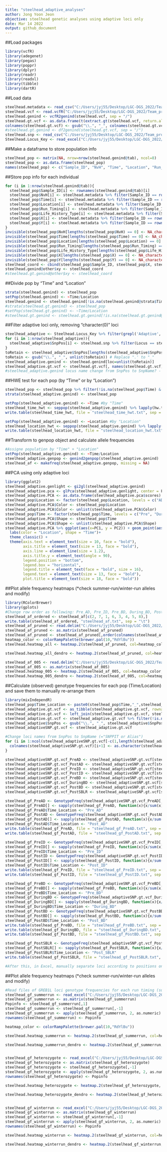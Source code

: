 ```yaml
---
title: "steelhead_adaptive_analyses"
author: Jong Yoon Jeon
objective: steelhead genetic analyses using adaptive loci only
date: Mar 14 2022
output: github_document
---
```


##Load packages
```r
library(vcfR)
library(adegenet)
library(pegas)
library(poppr)
library(dplyr)
library(readr)
library(readxl)
library(tibble)
library(dartR)
```

##Load data
```r
steelhead.metadata <- read_csv("C:/Users/jyj55/Desktop/LGC-DGS_2022/Team_project/Steelhead_genotype/Elwha_Steelhead_Formatted.csv")
steelhead.vcf <- read.vcfR("C:/Users/jyj55/Desktop/LGC-DGS_2022/Team_project/Steelhead_genotype/Elwha_GTSeq_Sans_CCT.vcf.gz")
steelhead.genind <- vcfR2genind(steelhead.vcf, sep = "/")
steelhead.gt.vcf <- as.data.frame(t(extract.gt(steelhead.vcf, return.alleles = TRUE))) #t for transpose rows and columns
colnames(steelhead.gt.vcf) <- gsub("\\.", "_", colnames(steelhead.gt.vcf)) # Replace ".' to "_" in loci names
#steelhead.gt.genind <- df2genind(steelhead.gt.vcf, sep = "/")
steelhead.snp <- read_csv("C:/Users/jyj55/Desktop/LGC-DGS_2022/Team_project/Steelhead_genotype/SNP_Coordinates_CRITFC.csv")
Steelhead.Locus_Key <- read_excel("C:/Users/jyj55/Desktop/LGC-DGS_2022/Team_project/Steelhead_genotype/Steelhead_Locus_Key.xlsx")
```

##Make a dataframe to store population info
```r
steelhead_pop <- matrix(NA, nrow=nrow(steelhead.genind@tab), ncol=8)
steelhead_pop <- as.data.frame(steelhead_pop)
names(steelhead_pop) <- c("Sample_ID", "NvH", "Time", "Location", "Run_Timing", "Life_History_Trait", "Lat", "Long")
```

##Store pop info for each individual
```r
for (i in 1:nrow(steelhead.genind@tab)){
  steelhead_pop$Sample_ID[i] <- rownames(steelhead.genind@tab)[i]
  steelhead_pop$NvH[i] <- steelhead.metadata %>% filter(Sample_ID == rownames(steelhead.genind@tab)[i]) %>% select(NvH_Origin)
  steelhead_pop$Time[i] <- steelhead.metadata %>% filter(Sample_ID == rownames(steelhead.genind@tab)[i]) %>% select(Time)
  steelhead_pop$Location[i] <- steelhead.metadata %>% filter(Sample_ID == rownames(steelhead.genind@tab)[i]) %>% select(Location)
  steelhead_pop$Run_Timing[i] <- steelhead.metadata %>% filter(Sample_ID == rownames(steelhead.genind@tab)[i]) %>% select(Run_Timing)
  steelhead_pop$Life_History_Type[i] <- steelhead.metadata %>% filter(Sample_ID == rownames(steelhead.genind@tab)[i]) %>% select(Life_History_Type)
  steelhead_pop$X[i] <- steelhead.metadata %>% filter(Sample_ID == rownames(steelhead.genind@tab)[i]) %>% select(Long)
  steelhead_pop$Y[i] <- steelhead.metadata %>% filter(Sample_ID == rownames(steelhead.genind@tab)[i]) %>% select(Lat)
}
invisible(steelhead_pop$NvH[lengths(steelhead_pop$NvH) == 0] <- NA_character_)
invisible(steelhead_pop$Time[lengths(steelhead_pop$Time) == 0] <- NA_character_)
invisible(steelhead_pop$Location[lengths(steelhead_pop$Location) == 0] <- NA_character_)
invisible(steelhead_pop$Run_Timing[lengths(steelhead_pop$Run_Timing) == 0] <- NA_character_)
invisible(steelhead_pop$Life_History_Type[lengths(steelhead_pop$Life_History_Type) == 0] <- NA_character_)
invisible(steelhead_pop$X[lengths(steelhead_pop$X) == 0] <- NA_character_)
invisible(steelhead_pop$Y[lengths(steelhead_pop$Y) == 0] <- NA_character_)
steelhead_coord <- cbind(steelhead_pop$Sample_ID, steelhead_pop$X, steelhead_pop$Y)
steelhead.genind@other$xy <- steelhead_coord
#steelhead.gt.genind@other$xy <- steelhead_coord
```

##Divide pop by "Time" and "Location"
```r
strata(steelhead.genind) <- steelhead_pop
setPop(steelhead.genind) <- ~Time/Location
steelhead.genind <- steelhead.genind[!is.na(steelhead.genind@strata$Time) & !is.na(steelhead.genind@strata$Location)] #Remove individuals without pop info
#strata(steelhead.gt.genind) <- steelhead_pop
#setPop(steelhead.gt.genind) <- ~Time/Location
#steelhead.gt.genind <- steelhead.gt.genind[!is.na(steelhead.gt.genind@strata$Time) & !is.na(steelhead.gt.genind@strata$Location)] #Remove individuals without pop info
```

##Filter adaptive loci only, removing "character(0)" loci
```r
steelhead_adaptive <- Steelhead.Locus_Key %>% filter(grepl('Adaptive', Steelhead.Locus_Key$`SNPeff Annotation output`))
for (i in 1:nrow(steelhead_adaptive)){
  steelhead_adaptive$SnpPos[i] <- steelhead.snp %>% filter(Locus == steelhead_adaptive[i,]$`SNPPIT or Alias`) %>% select(SNP)
}
toRetain <- steelhead_adaptive$SnpPos[lengths(steelhead_adaptive$SnpPos) != 0] #Remove loci without name (character(0))
toRetain <- gsub("\\.", "_", unlist(toRetain)) # Replace ".' to "_"
steelhead_adaptive.genind <- steelhead.genind[loc=unlist(toRetain)]
steelhead_adaptive.gt.vcf <- steelhead.gt.vcf[, names(steelhead.gt.vcf) %in% toRetain] #Retain adaptive loci only
#steelhead_adaptive.genind locus name change from SnpPos to SnpName? - manually after allele frequency calculation
```

##HWE test for each pop (by "Time" or by "Location")
```r
steelhead_pop <- steelhead_pop %>% filter(!is.na(steelhead_pop$Time) & !is.na(steelhead_pop$Location)) #Remove individuals without pop info
strata(steelhead_adaptive.genind) <- steelhead_pop

setPop(steelhead_adaptive.genind) <- ~Time #by "Time"
steelhead_time_hwt <- seppop(steelhead_adaptive.genind) %>% lapply(hw.test, B = 0)
write.table(steelhead_time_hwt, file = "steelhead_time_hwt.txt", sep = "\t")

setPop(steelhead_adaptive.genind) <- ~Location #by "Location"
steelhead_location_hwt <- seppop(steelhead_adaptive.genind) %>% lapply(hw.test, B = 0)
write.table(steelhead_location_hwt, file = "steelhead_location_hwt.txt", sep = "\t")
```

##Transform to genpop object and calculate allele frequencies
```r
#Assigne population by "Time" + "Location"
setPop(steelhead_adaptive.genind) <- ~Time/Location
steelhead_adaptive.genpop <- genind2genpop(steelhead_adaptive.genind)
steelhead_af <- makefreq(steelhead_adaptive.genpop, missing = NA)
```

##PCA using only adaptive loci
```r
library(ggplot2)
steelhead_adaptive.genlight <- gi2gl(steelhead_adaptive.genind)
steelhead_adaptive.pca <- glPca(steelhead_adaptive.genlight, center = F, scale = F, nf =50)
steelhead_adaptive.PCA <- as.data.frame(steelhead_adaptive.pca$scores)
steelhead_pop$Location <- factor(steelhead_pop$Location, levels = c("AD", "ID", "BD", "SBLR")) 
steelhead_adaptive.PCA$Color <- steelhead_pop$Location
steelhead_adaptive.PCA$Color <- unlist(steelhead_adaptive.PCA$Color)
steelhead_pop$Time <- factor(steelhead_pop$Time, levels = c("Pre", "During", "Post")) 
steelhead_adaptive.PCA$Shape <- steelhead_pop$Time
steelhead_adaptive.PCA$Shape <- unlist(steelhead_adaptive.PCA$Shape)
steelhead_adaptive.PCA %>% ggplot(aes(x=PC1, y = PC2)) + geom_point(aes(col = Color, shape = Shape), size = 3, alpha=0.5) + 
  labs(color = "Location", shape = "Time")+
  theme_classic() + 
  theme(axis.text = element_text(size = 10, face = "bold"), 
        axis.title = element_text(size = 13, face = "bold"), 
        axis.line = element_line(size = 1.2),
        axis.title.y = element_text(angle = 90),
        legend.position = "bottom", 
        legend.box = "horizontal", 
        legend.title = element_text(face = "bold", size = 16), 
        legend.text = element_text(size = 13, face = "bold"),
        plot.title = element_text(size = 18, face = "bold"))
```

##Plot allele frequency heatmaps (*check summer-run/winter-run alleles and modify)
```r
library(RColorBrewer)
library(gplots)
#Change row order as following: Pre_AD, Pre_ID, Pre_BD, During_BD, Post_AD, Post_ID, Post_BD, Post_SBLR
steelhead_af_ordered <- steelhead_af[c(2, 7, 1, 6, 3, 4, 5, 8),]
write.table(steelhead_af_ordered, "steelhead_af.txt", sep = "\t")
steelhead_af_pruned <- read.delim("C:/Users/jyj55/Desktop/LGC-DGS_2022/Team_project/Analysis/Steelhead analysis/steelhead_af_pruned.txt", row.names=1) #Reread manually pruned table to have major allele frequency only for each locus 
steelhead_af_pruned <- as.matrix(steelhead_af_pruned)
steelhead_af_pruned <- steelhead_af_pruned[,order(colnames(steelhead_af_pruned))]
heatmap_color <- colorRampPalette(brewer.pal(10,"RdYlBu"))
steelhead.heatmap_all <- heatmap.2(steelhead_af_pruned, col=heatmap_color, Rowv = FALSE, Colv = FALSE, dendrogram = "none", trace = "none", density.info = "none", xlab = "Locus", labCol = "", margins = c(2.5,10))

steelhead.heatmap_all_dendro <- heatmap.2(steelhead_af_pruned, col=heatmap_color, trace = "none", density.info = "none", xlab = "Locus", labCol = "", margins = c(2.5,10)) #Heatmap with dendrogram option

steelhead_af_005 <- read.delim("C:/Users/jyj55/Desktop/LGC-DGS_2022/Team_project/Analysis/Steelhead analysis/steelhead_af_pruned_005.txt", row.names=1) #Manually filtered loci to include higher 5% of them in terms of absolute value of allele frequency change between PreDam and PostDam for any of AD, ID, BD
steelhead_af_005 <- as.matrix(steelhead_af_005)
steelhead.heatmap_005 <- heatmap.2(steelhead_af_005, col=heatmap_color, Rowv = FALSE, Colv = FALSE, dendrogram = "none", trace = "none", density.info = "none", srtCol = 45, margins = c(10,10))
steelhead.heatmap_005_dendro <- heatmap.2(steelhead_af_005, col=heatmap_color, trace = "none", density.info = "none", srtCol = 45, margins = c(10,10)) #Heatmap with dendrogram option
```

##Calculate (observed) genotype frequencies for each pop (Time/Location) and save them to manually re-arrange them
```r
library(mixIndependR)
steelhead_pop$Time_Location <- paste0(steelhead_pop$Time,"_",steelhead_pop$Location)
steelhead_adaptive.gt.vcf <- as_tibble(steelhead_adaptive.gt.vcf, rownames = "Sample_ID")
steelhead_adaptive.gt.vcf <- left_join(steelhead_adaptive.gt.vcf, steelhead_pop %>% select(Sample_ID, Time_Location), by = c("Sample_ID" = "Sample_ID"))
steelhead_adaptive.gt.vcf <- steelhead_adaptive.gt.vcf %>% filter(!is.na(steelhead_adaptive.gt.vcf$Time_Location)) #Remove individuals without pop info
steelhead_adaptive$SnpPos <- gsub("\\.", "_", steelhead_adaptive$SnpPos)
steelhead_adaptiveSNP.gt.vcf <- steelhead_adaptive.gt.vcf

#Change loci names from SnpPos to SnpName (="SNPPIT or Alias")
for (i in 1:ncol(steelhead_adaptiveSNP.gt.vcf[-c(1,length(steelhead_adaptiveSNP.gt.vcf))])){
  colnames(steelhead_adaptiveSNP.gt.vcf)[i+1] <- as.character(steelhead_adaptive[(which(steelhead_adaptive$SnpPos == colnames(steelhead_adaptiveSNP.gt.vcf)[i+1])),3]) #3rd column of "steelhead_adaptive" includes SnpName
}

steelhead_adaptiveSNP.gt.vcf_PreAD <- steelhead_adaptiveSNP.gt.vcf[steelhead_adaptiveSNP.gt.vcf$Time_Location == "Pre_AD",]
steelhead_adaptiveSNP.gt.vcf_PostAD <- steelhead_adaptiveSNP.gt.vcf[steelhead_adaptiveSNP.gt.vcf$Time_Location == "Post_AD",]
steelhead_adaptiveSNP.gt.vcf_PreID <- steelhead_adaptiveSNP.gt.vcf[steelhead_adaptiveSNP.gt.vcf$Time_Location == "Pre_ID",]
steelhead_adaptiveSNP.gt.vcf_PostID <- steelhead_adaptiveSNP.gt.vcf[steelhead_adaptiveSNP.gt.vcf$Time_Location == "Post_ID",]
steelhead_adaptiveSNP.gt.vcf_PreBD <- steelhead_adaptiveSNP.gt.vcf[steelhead_adaptiveSNP.gt.vcf$Time_Location == "Pre_BD",]
steelhead_adaptiveSNP.gt.vcf_DuringBD <- steelhead_adaptiveSNP.gt.vcf[steelhead_adaptiveSNP.gt.vcf$Time_Location == "During_BD",]
steelhead_adaptiveSNP.gt.vcf_PostBD <- steelhead_adaptiveSNP.gt.vcf[steelhead_adaptiveSNP.gt.vcf$Time_Location == "Post_BD",]
steelhead_adaptiveSNP.gt.vcf_PostSBLR <- steelhead_adaptiveSNP.gt.vcf[steelhead_adaptiveSNP.gt.vcf$Time_Location == "Post_SBLR",]

steelhead_gf_PreAD <- GenotypeFreq(steelhead_adaptiveSNP.gt.vcf_PreAD[,2:(ncol(steelhead_adaptiveSNP.gt.vcf_PreAD)-1)],"/",expect=FALSE) #expect=FALSE to calculate "observed" genotype frequencies
steelhead_gf_PreAD[] <- sapply(steelhead_gf_PreAD, function(x){x/sum(x)}) #Make genotype frequency as "frequency"; default is observed numbers"
steelhead_gf_PreAD$Time_Location <- "Pre_AD"
steelhead_gf_PostAD <- GenotypeFreq(steelhead_adaptiveSNP.gt.vcf_PostAD[,2:(ncol(steelhead_adaptiveSNP.gt.vcf_PostAD)-1)],"/",expect=FALSE)
steelhead_gf_PostAD[] <- sapply(steelhead_gf_PostAD, function(x){x/sum(x)})
steelhead_gf_PostAD$Time_Location <- "Post_AD"
write.table(steelhead_gf_PreAD, file = "steelhead_gf_PreAD.txt", sep = "\t")
write.table(steelhead_gf_PostAD, file = "steelhead_gf_PostAD.txt", sep = "\t")

steelhead_gf_PreID <- GenotypeFreq(steelhead_adaptiveSNP.gt.vcf_PreID[,2:(ncol(steelhead_adaptiveSNP.gt.vcf_PreID)-1)],"/",expect=FALSE)
steelhead_gf_PreID[] <- sapply(steelhead_gf_PreID, function(x){x/sum(x)})
steelhead_gf_PreID$Time_Location <- "Pre_ID"
steelhead_gf_PostID <- GenotypeFreq(steelhead_adaptiveSNP.gt.vcf_PostID[,2:(ncol(steelhead_adaptiveSNP.gt.vcf_PostID)-1)],"/",expect=FALSE)
steelhead_gf_PostID[] <- sapply(steelhead_gf_PostID, function(x){x/sum(x)})
steelhead_gf_PostID$Time_Location <- "Post_ID"
write.table(steelhead_gf_PreID, file = "steelhead_gf_PreID.txt", sep = "\t")
write.table(steelhead_gf_PostID, file = "steelhead_gf_PostID.txt", sep = "\t")

steelhead_gf_PreBD <- GenotypeFreq(steelhead_adaptiveSNP.gt.vcf_PreBD[,2:(ncol(steelhead_adaptiveSNP.gt.vcf_PreBD)-1)],"/",expect=FALSE)
steelhead_gf_PreBD[] <- sapply(steelhead_gf_PreBD, function(x){x/sum(x)})
steelhead_gf_PreBD$Time_Location <- "Pre_BD"
steelhead_gf_DuringBD <- GenotypeFreq(steelhead_adaptiveSNP.gt.vcf_DuringBD[,2:(ncol(steelhead_adaptiveSNP.gt.vcf_DuringBD)-1)],"/",expect=FALSE)
steelhead_gf_DuringBD[] <- sapply(steelhead_gf_DuringBD, function(x){x/sum(x)})
steelhead_gf_DuringBD$Time_Location <- "During_BD"
steelhead_gf_PostBD <- GenotypeFreq(steelhead_adaptiveSNP.gt.vcf_PostBD[,2:(ncol(steelhead_adaptiveSNP.gt.vcf_PostBD)-1)],"/",expect=FALSE)
steelhead_gf_PostBD[] <- sapply(steelhead_gf_PostBD, function(x){x/sum(x)})
steelhead_gf_PostBD$Time_Location <- "Post_BD"
write.table(steelhead_gf_PreBD, file = "steelhead_gf_PreBD.txt", sep = "\t")
write.table(steelhead_gf_DuringBD, file = "steelhead_gf_DuringBD.txt", sep = "\t")
write.table(steelhead_gf_PostBD, file = "steelhead_gf_PostBD.txt", sep = "\t")

steelhead_gf_PostSBLR <- GenotypeFreq(steelhead_adaptiveSNP.gt.vcf_PostSBLR[,2:(ncol(steelhead_adaptiveSNP.gt.vcf_PostSBLR)-1)],"/",expect=FALSE)
steelhead_gf_PostSBLR[] <- sapply(steelhead_gf_PostSBLR, function(x){x/sum(x)})
steelhead_gf_PostSBLR$Time_Location <- "Post_SBLR"
write.table(steelhead_gf_PostSBLR, file = "steelhead_gf_PostSBLR.txt", sep = "\t")

#After this, in Excel, manually separate loci according to positions on Greb1 (Premature/Mature and Omy5 (Ancestral/Recombined) and combine files of same Location (e.g. steelhead_gf_BD; combined PreBD + DuringBD + PostBD), because "GenotypeFreq" function removes Sample ID. But you can just make combined files in advacne here too, as they retain Pop info.
```

##Plot allele frequency heatmaps (*check summer-run/winter-run alleles and modify)
```r
#Read files of GREB1L loci genotype frequencies for each run timing (summer-run, heterozygotes, winter-run)
steelhead_gf_summerrun <- read_excel("C:/Users/jyj55/Desktop/LGC-DGS_2022/Team_project/Analysis/Steelhead analysis/Elwha_genetics/steelhead_gf_summerrun.xlsx")
steelhead_gf_summerrun <- as.matrix(steelhead_gf_summerrun)
Popinfo <- steelhead_gf_summerrun[,1]
steelhead_gf_summerrun <- steelhead_gf_summerrun[,-1]
steelhead_gf_summerrun <- apply(steelhead_gf_summerrun, 2, as.numeric)
rownames(steelhead_gf_summerrun) <- Popinfo

heatmap_color <- colorRampPalette(brewer.pal(10,"RdYlBu"))

steelhead.heatmap_summerrun <- heatmap.2(steelhead_gf_summerrun, col=heatmap_color, Rowv = FALSE, Colv = FALSE, dendrogram = "none", trace = "none", srtCol = 45, density.info = "none", margins = c(10,10))

steelhead.heatmap_summerrun_dendro <- heatmap.2(steelhead_gf_summerrun, col=heatmap_color, trace = "none", density.info = "none", srtCol = 45, margins = c(10,10)) #Heatmap with dendrogram option


steelhead_gf_heterozygote <- read_excel("C:/Users/jyj55/Desktop/LGC-DGS_2022/Team_project/Analysis/Steelhead analysis/Elwha_genetics/steelhead_gf_heterozygote.xlsx")
steelhead_gf_heterozygote <- as.matrix(steelhead_gf_heterozygote)
steelhead_gf_heterozygote <- steelhead_gf_heterozygote[,-1]
steelhead_gf_heterozygote <- apply(steelhead_gf_heterozygote, 2, as.numeric)
rownames(steelhead_gf_heterozygote) <- Popinfo

steelhead.heatmap_heterozygote <- heatmap.2(steelhead_gf_heterozygote, col=heatmap_color, Rowv = FALSE, Colv = FALSE, dendrogram = "none", trace = "none", srtCol = 45, density.info = "none", margins = c(10,10))

steelhead.heatmap_heterozygote_dendro <- heatmap.2(steelhead_gf_heterozygote, col=heatmap_color, trace = "none", density.info = "none", srtCol = 45, margins = c(10,10)) #Heatmap with dendrogram option


steelhead_gf_winterrun <- read_excel("C:/Users/jyj55/Desktop/LGC-DGS_2022/Team_project/Analysis/Steelhead analysis/Elwha_genetics/steelhead_gf_winterrun.xlsx")
steelhead_gf_winterrun <- as.matrix(steelhead_gf_winterrun)
steelhead_gf_winterrun <- steelhead_gf_winterrun[,-1]
steelhead_gf_winterrun <- apply(steelhead_gf_winterrun, 2, as.numeric)
rownames(steelhead_gf_winterrun) <- Popinfo

steelhead.heatmap_winterrun <- heatmap.2(steelhead_gf_winterrun, col=heatmap_color, Rowv = FALSE, Colv = FALSE, dendrogram = "none", trace = "none", srtCol = 45, density.info = "none", margins = c(10,10))

steelhead.heatmap_winterrun_dendro <- heatmap.2(steelhead_gf_winterrun, col=heatmap_color, trace = "none", density.info = "none", srtCol = 45, margins = c(10,10)) #Heatmap with dendrogram option
```
